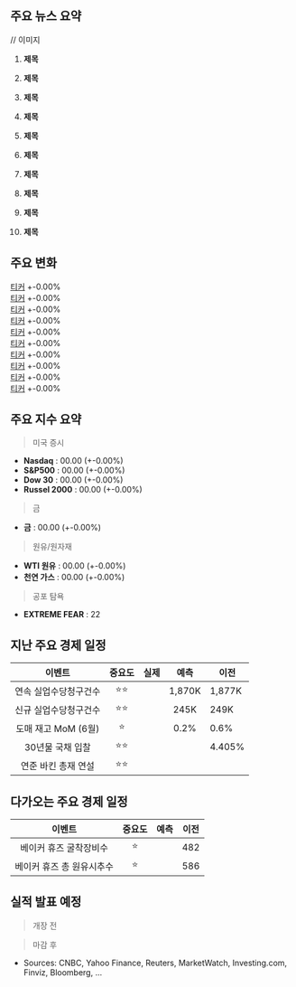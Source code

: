 ## 주요 뉴스 요약

// 이미지

1. **제목**

2. **제목**

3. **제목**

4. **제목**

5. **제목**

6. **제목**

7. **제목**

8. **제목**

9. **제목**

10. **제목**

## 주요 변화

[티커](https://finance.yahoo.com/quote/티커/) +-0.00%  
[티커](https://finance.yahoo.com/quote/티커/) +-0.00%  
[티커](https://finance.yahoo.com/quote/티커/) +-0.00%  
[티커](https://finance.yahoo.com/quote/티커/) +-0.00%  
[티커](https://finance.yahoo.com/quote/티커/) +-0.00%  
[티커](https://finance.yahoo.com/quote/티커/) +-0.00%  
[티커](https://finance.yahoo.com/quote/티커/) +-0.00%  
[티커](https://finance.yahoo.com/quote/티커/) +-0.00%  
[티커](https://finance.yahoo.com/quote/티커/) +-0.00%  
[티커](https://finance.yahoo.com/quote/티커/) +-0.00%

## 주요 지수 요약

> 미국 증시

- **Nasdaq** : 00.00 (+-0.00%)
- **S&P500** : 00.00 (+-0.00%)
- **Dow 30** : 00.00 (+-0.00%)
- **Russel 2000** : 00.00 (+-0.00%)

> 금

- **금** : 00.00 (+-0.00%)

> 원유/원자재

- **WTI 원유** : 00.00 (+-0.00%)
- **천연 가스** : 00.00 (+-0.00%)

> 공포 탐욕

- **EXTREME FEAR** : 22

## 지난 주요 경제 일정

|        이벤트         | 중요도 | 실제 |  예측  | 이전   |
| :-------------------: | :----: | :--: | :----: | ------ |
| 연속 실업수당청구건수 |  ⭐⭐  |      | 1,870K | 1,877K |
| 신규 실업수당청구건수 |  ⭐⭐  |      |  245K  | 249K   |
|  도매 재고 MoM (6월)  |   ⭐   |      |  0.2%  | 0.6%   |
|   30년물 국채 입찰    |  ⭐⭐  |      |        | 4.405% |
|  연준 바킨 총재 연설  |  ⭐⭐  |      |        |        |

## 다가오는 주요 경제 일정

|          이벤트           | 중요도 | 예측 | 이전 |
| :-----------------------: | :----: | :--: | :--: |
|  베이커 휴즈 굴착장비수   |   ⭐   |      | 482  |
| 베이커 휴즈 총 원유시추수 |   ⭐   |      | 586  |

## 실적 발표 예정

> 개장 전

> 마감 후

- Sources: CNBC, Yahoo Finance, Reuters, MarketWatch, Investing.com, Finviz, Bloomberg, ...
